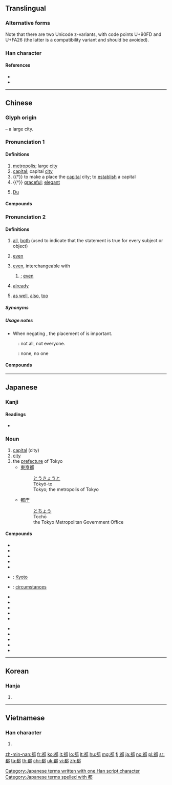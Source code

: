 {{character info/new}}
==Translingual==
{{stroke order|type=animate}}

===Alternative forms===
Note that there are two Unicode z-variants, with code points U+90FD and U+FA26 (the latter is a compatibility variant and should be avoided).

===Han character===
{{Han char|rn=163|rad=邑|as=08|sn=11|four=47627|canj=JANL|ids=⿰者⻏}}

====References====
* {{Han ref|kx=1274.090|dkj=39497|dj=1773.010|hdz=63776.070|uh=90FD|ud=37117|bh=B3A3|bd=45987}}
* {{Han ref|uh=FA26}}

----

==Chinese==
{{zh-forms}}

===Glyph origin===
{{Han etym}}
{{Han compound|者|邑|alt2=⻏|t2=town, city|ls=psc|c1=p|c2=s}} – a large city.

===Pronunciation 1===
{{zh-pron
|m=dū
|c=dou1
|h=pfs=tû
|mn=to͘
|w=1tu
|x=
|mc=y
|oc=y
|cat=n,v,a,pn
}}

====Definitions====
{{zh-hanzi}}

# [[metropolis]]; large [[city]]
# [[capital]]; capital [[city]]
# {{†}} to make a place the [[capital]] city; to [[establish]] a capital
# {{†}} [[graceful]]; [[elegant]]
# {{surname|lang=zh}} [[Du]]

====Compounds====
{{zh-der|名都|兩都|大都會|奧古斯都|吳都|八都兒|大都|不賢都頭|奠都|吁咈都俞|嘓都嘓都|下都|國都|伐子都|巴都兒|幽都|大都會區|宏都拉斯|中都|八都|建都|八旗都統|店都知|帝都|三都賦|上都|定都|子都|兩都賦|天都|大都護|大都來|京都|南都|嘴盧都|加德滿都|古都|八都魯|成都平原|水都|打都磨子|滴羞都蘇|滴修都速|研京練都|棉都|成都賣卜|清都|港都|皇都|故都|把都兒|拔都|玄都|煤都|海上都市|班都斯山|東都|拔都魯|駙馬都尉|都邑|老都爺|都會區|都會|都柏林|都人士|通都大邑|陪都|骨都|都都磨磨|都都摸摸|都坑|都轄|都試|都料匠|都府|西都賦|都根主兒|骨都兒|都中|都護|衛星都市|霸都魯|谷都|自治都市|遷都|雙核都市|都市計畫|都江堰|都鄙|鴻都|舊都|都市家具|都保|都鬼|骨都都|首都|還都|都子|都嚕|關都尉|都俞吁咈|鐵都|花都|都來|都講|金都|酆都|都城|都馬調|都頭|都雅|都鄙有章|都纂|都管|都督|都抹|都把勢|都市病|都市化|都市之肺|都市|都寺|都大|郢都|都門|興都斯坦|西都|行都|都會文學|麗都}}

===Pronunciation 2===
{{zh-pron
|m=dōu
|c=dou1
|h=pfs=tu/s:tû/s:lû
|mn=to
|w=1tu
|mc=y
|oc=y
|ma=y
|cat=adv
}}

====Definitions====
{{zh-adv}}

# [[all]], [[both]] (used to indicate that the statement is true for every subject or object)
#: {{zh-x|我 都 知道 了。|I know '''everything'''. [ambiguous; may also mean “Even I know”.]}}
#: {{zh-x|他 比 任何 人 都 好。|He is better than anyone else.}}
#: {{zh-x|這裡 的 人 我 都 認識。|I know every person here.}}
# {{lb|zh|emphasis on subject}} [[even]]
#: {{zh-x|我 都 不 知道，你 是 怎麼 知道 的。|How come you know it when even I don't know?}}
# {{lb|zh|emphasis on object}} [[even]], interchangeable with {{zh-l|也}}
#: {{zh-x|我 身上 一 分 錢 都 沒有。|I don't even have a single cent.}}
#: {{zh-x|我 給 她 打 了 四 個 電話，她 一個 都 沒 接。|I called her four times, but she answered none of them. }}
## {{lb|zh|emphasis}} {{n-g|Used in the {{lang|zh|[[連]]……都……}} structure; interchangeable with {{zh-l|也}}}};  [[even]]
##: {{zh-x|他 '''連''' 畜生 '''都''' 不如，'''連''' 自己 的 父母 '''都''' 不 養活。|He is no better than an animal, because he doesn't even support his own parents.}}
# [[already]]
#: {{zh-x|都 四 點 了。|It is '''already''' 4 o'clock.}}
#: {{zh-x|都 這麼 晚 了 嗎？|Is it that late '''already'''?}}
# {{lb|zh|Cantonese}} [[as well]], [[also]], [[too]]
#: {{zh-x|我 都 好 好。|I'm fine too.|C-GZ}}

=====Synonyms=====
{{zh-dial|也}}

=====Usage notes=====
* When negating {{lang|zh|都}}, the placement of {{zh-l|不}} is important.
: {{lang|zh|不都}}: not all, not everyone.
: {{lang|zh|都不}}: none, no one

====Compounds====
{{zh-der|fold=1|臉都綠了|都齊}}

{{zh-cat|Beginning}}

----

==Japanese==

===Kanji===
{{ja-kanji|grade=3|rs=邑09}}

====Readings====
* {{ja-readings|kanon=[[と]] (to)|goon=[[つ]] (tsu)|on=[[ちょ]] (cho)|kun=[[みやこ]] (miyako), [[すべて]] (subete)}}

===Noun===
{{ja-noun|と}}

# [[capital]] (city)
# [[city]]
# the [[prefecture]] of Tokyo
#* [[東京]][[都]]
#*: [[とうきょう]][[と]]
#*: Tōkyō-to
#*: Tokyo; the metropolis of Tokyo
#* [[都]][[庁]]
#*: [[と]][[ちょう]]
#*: Tochō
#*: the Tokyo Metropolitan Government Office

====Compounds====
{{top3}}
* {{ja-r|都市|とし}}
* {{ja-r|首都|しゅと}}
* {{ja-r|首都高|しゅとこう}}
* {{ja-r|東京都|とうきょうと}}
* {{ja-r|都電|とでん}}
* {{ja-r|京都|^きょうと}}: [[Kyoto]]
* {{ja-r|都合|つごう}}: [[circumstances]]
{{mid3}}
* {{ja-r|都会|とかい}}
* {{ja-r|都銀|とぎん}}
* {{ja-r|全都|ぜんと}}
* {{ja-r|都議|とぎ}}
* {{ja-r|政令指定都市|せいれいしていとし}}
{{mid3}}
* {{ja-r|都道府県|とどうふけん}}
* {{ja-r|不都合|ふつごう}}
* {{ja-r|都政|とせい}}
* {{ja-r|古都|こと}}
* {{ja-r|都心|としん}}
{{bottom}}

[[Category:Japanese terms written with one Han script character]]
[[Category:Japanese terms spelled with 都]]

----

==Korean==

===Hanja===
{{ko-hanja|hangeul=도|eumhun=|rv=do|mr=to|y=to}}

# {{defn|lang=ko|sort=邑09}}

----

==Vietnamese==

===Han character===
{{vi-hantu|[[đô]], [[đo]], [[đu]], [[đua]], [[đủ]]|rs=邑09}}

# {{defn|lang=vi|sort=邑09}}

[[zh-min-nan:都]]
[[fr:都]]
[[ko:都]]
[[it:都]]
[[lo:都]]
[[lt:都]]
[[hu:都]]
[[mg:都]]
[[fj:都]]
[[ja:都]]
[[no:都]]
[[pl:都]]
[[sr:都]]
[[ta:都]]
[[th:都]]
[[chr:都]]
[[uk:都]]
[[vi:都]]
[[zh:都]]
